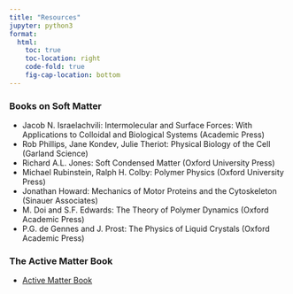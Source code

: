 ```yaml
---
title: "Resources"
jupyter: python3
format:
  html:
    toc: true
    toc-location: right
    code-fold: true
    fig-cap-location: bottom
---
```




### Books on Soft Matter

- Jacob N. Israelachvili: Intermolecular and Surface Forces: With Applications to Colloidal and Biological Systems (Academic Press)
- Rob Phillips, Jane Kondev, Julie Theriot: Physical Biology of the Cell (Garland Science)
- Richard A.L. Jones: Soft Condensed Matter (Oxford University Press)
- Michael Rubinstein, Ralph H. Colby: Polymer Physics (Oxford University Press)
- Jonathan Howard: Mechanics of Motor Proteins and the Cytoskeleton (Sinauer Associates)
- M. Doi and S.F. Edwards: The Theory of Polymer Dynamics (Oxford Academic Press)
- P.G. de Gennes and J. Prost: The Physics of Liquid Crystals (Oxford Academic Press)

### The Active Matter Book

- <a href="https://github.com/fcichos/AM25/raw/f062193f63f331d2b7249951c6c17ec0e289871f/course-info/book/ActiveMatterBook.pdf" download>Active Matter Book</a>
